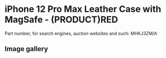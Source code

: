 
# iPhone 12 Pro Max Leather Case with MagSafe - (PRODUCT)RED

Part number, for search engines, auction websites and such: MHKJ3ZM/A

## Image gallery

<div style={{ width: "768px" }}>
  <GalleryComponent
    images={[
      {
        original: "/everysource/MHKJ3.png",
        thumbnail: "/everypreview/MHKJ3.png",
      },
      {
        original: "/everysource/MHKJ3_AV1.png",
        thumbnail: "/everypreview/MHKJ3_AV1.png",
      },
      {
        original: "/everysource/MHKJ3_AV2.png",
        thumbnail: "/everypreview/MHKJ3_AV2.png",
      },
      {
        original: "/everysource/MHKJ3_AV3.png",
        thumbnail: "/everypreview/MHKJ3_AV3.png",
      },
      {
        original: "/everysource/MHKJ3_AV4.png",
        thumbnail: "/everypreview/MHKJ3_AV4.png",
      }
    ]}
  />
</div>